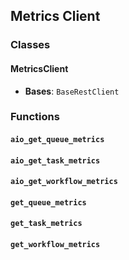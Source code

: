 ## Metrics Client

### Classes

#### MetricsClient

- **Bases**: `BaseRestClient`

### Functions

#### `aio_get_queue_metrics`

#### `aio_get_task_metrics`

#### `aio_get_workflow_metrics`

#### `get_queue_metrics`

#### `get_task_metrics`

#### `get_workflow_metrics`
